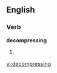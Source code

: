 ==English==

===Verb===
'''decompressing'''

# {{present participle of|[[decompress]]}}

[[vi:decompressing]]